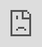 ```yaml
---
title: Express.js
description: 
subtite: Generate types and networking logic for your Express server.
slug: express
---
```


Express is a minimal and flexible Node.js web application framework. It is a popular choice for building APIs and web servers.

Fern generates TypeScript types and networking logic for your Express server. This saves you time and adds compile-time safety by guaranteeing that you are serving the exact API that you specified in your API definition.

## What gets generated?

- TypeScript interfaces for your API types
- Exceptions that you can throw for non-200 responses
- Interfaces for you to define your business logic
- All the networking/HTTP logic to call your API

## Getting started 

Clone the [starter repo](https://github.com/fern-api/express-starter/) for Express + React. 

## Demo video

Learn how Fern can be helpful when building an Express server. 

<iframe src="https://www.loom.com/embed/31f4243c4d824c54938bdc4840fbb8ba" frameborder="0" webkitallowfullscreen mozallowfullscreen allowfullscreen style="position: absolute; top: 0; left: 0; width: 100%; height: 100%;"></iframe>

## Getting started 

<CodeBlock title="generators.yml">
```yaml
groups:
  express-server:
    generators:
      - name: fernapi/fern-typescript-express
        version: 0.15.0
        output:
            location: local-file-system
            path: ../app/server
```
</CodeBlock>

<Note>Make sure to enable `allowSyntheticDefaultImports` in your `tsconfig.json` when using this generator.</Note>

## Configurations

The following options are supported when generating an Express server.

### `useBrandedStringAliases`

### `treatUnknownAsAny`

### `noSerdeLayer`

### `outputSourceFiles`

### `areImplementationsOptional`

**Type**: boolean **
Default:** false

By default, the generated register() will require an implementatiion for every service defined in your Fern Definition.

If areImplementationsOptional is enabled, then register() won't require any implementations. Note that this is mildly dangerous: if you forget to include an implementation, then your server behavior may drift from your docs and clients.

### `doNotHandleUnrecognizedErrors`

**Type**: boolean 
**Default**: false

By default, if you throw a non-Fern error in your endpoint handler, it will be caught by generated code and a `500` response will be returned. No details from the error will be leaked to the client.

If doNotHandleUnrecognizedErrors is enabled and you throw a non-Fern error, the error will be caught and passed on with `next(error)`. It's your responsibility to set up error-catching middleware that handles the error and returns a response to the client.





